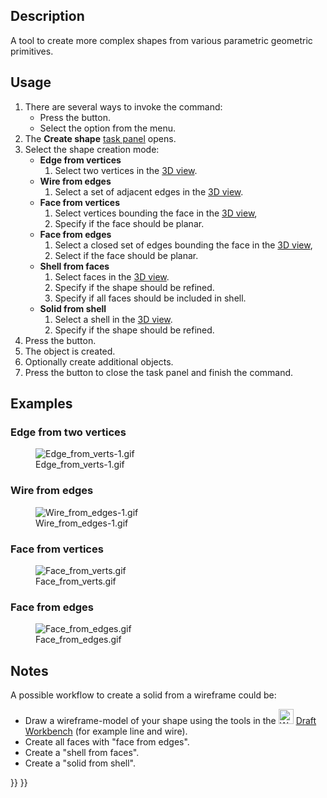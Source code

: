 <languages/>

{{Docnav
|[[Part_RegularPolygon|RegularPolygon]]
|[[Part_Extrude|Extrude]]
|[[Part_Workbench|Part]]
|IconL=Part_RegularPolygon.svg
|IconR=Part_Extrude.svg
|IconC=Workbench_Part.svg
}}

<div class="mw-translate-fuzzy">
{{GuiCommand/es|Name=Part Shapebuilder|Name/es=Part Shapebuilder|MenuLocation=Part -> Shapebuilder...||Workbenches=[[Part_Workbench/es|Part]]|SeeAlso=[[Part_CreatePrimitives/es|Part CreatePrimitives]]}}
</div>

==Description==

A tool to create more complex shapes from various parametric geometric primitives.

==Usage==

# There are several ways to invoke the command:
#* Press the {{Button|[[Image:Part_Builder.svg|16px]] [[Part_Builder|Shape builder...]]}} button.
#* Select the {{MenuCommand|Part → [[Image:Part_Builder.svg|16px]] Shape builder...}} option from the menu.
# The '''Create shape''' [[Task_panel|task panel]] opens.
# Select the shape creation mode:
#* '''Edge from vertices'''
#*# Select two vertices in the [[3D_view|3D view]].
#* '''Wire from edges'''
#*# Select a set of adjacent edges in the [[3D_view|3D view]].
#* '''Face from vertices'''
#*# Select vertices bounding the face in the [[3D_view|3D view]],
#*# Specify if the face should be planar.
#* '''Face from edges'''
#*# Select a closed set of edges bounding the face in the [[3D_view|3D view]],
#*# Select if the face should be planar.
#* '''Shell from faces'''
#*# Select faces in the [[3D_view|3D view]].
#*# Specify if the shape should be refined.
#*# Specify if all faces should be included in shell.
#* '''Solid from shell'''
#*# Select a shell in the [[3D_view|3D view]].
#*# Specify if the shape should be refined.
# Press the {{Button|Create}} button.
# The object is created.
# Optionally create additional objects.
# Press the {{Button|Close}} button to close the task panel and finish the command.

==Examples==

===Edge from two vertices===

[[Image:Edge from verts-1.gif]]

===Wire from edges=== 

[[File:Wire_from_edges-1.gif]]

===Face from vertices===

[[File:Face_from_verts.gif]]

===Face from edges===

[[File:Face_from_edges.gif]]

==Notes==

A possible workflow to create a solid from a wireframe could be:
* Draw a wireframe-model of your shape using the tools in the [[Image:Workbench_Draft.svg|24px]] [[Draft_Workbench|Draft Workbench]] (for example line and wire).
* Create all faces with "face from edges".
* Create a "shell from faces".
* Create a "solid from shell".


{{Docnav
|[[Part_RegularPolygon|RegularPolygon]]
|[[Part_Extrude|Extrude]]
|[[Part_Workbench|Part]]
|IconL=Part_RegularPolygon.svg
|IconR=Part_Extrude.svg
|IconC=Workbench_Part.svg
}}

{{Part Tools navi{{#translation:}}}}
{{Userdocnavi{{#translation:}}}}